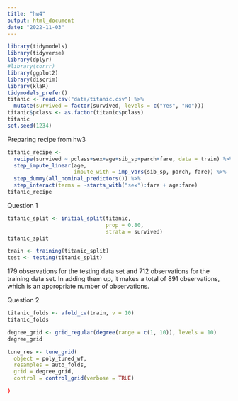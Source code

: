```yaml
---
title: "hw4"
output: html_document
date: "2022-11-03"
---
```


```r
library(tidymodels)
library(tidyverse)
library(dplyr)
#library(corrr)
library(ggplot2)
library(discrim)
library(klaR)
tidymodels_prefer()
titanic <- read.csv("data/titanic.csv") %>% 
  mutate(survived = factor(survived, levels = c("Yes", "No")))
titanic$pclass <- as.factor(titanic$pclass)
titanic
set.seed(1234)
```

Preparing recipe from hw3
```r
titanic_recipe <-
  recipe(survived ~ pclass+sex+age+sib_sp+parch+fare, data = train) %>%
  step_impute_linear(age,
                     impute_with = imp_vars(sib_sp, parch, fare)) %>%
  step_dummy(all_nominal_predictors()) %>%
  step_interact(terms = ~starts_with("sex"):fare + age:fare)
titanic_recipe
```

Question 1
```r
titanic_split <- initial_split(titanic, 
                               prop = 0.80, 
                               strata = survived)
titanic_split

train <- training(titanic_split)
test <- testing(titanic_split)
```


179 observations for the testing data set and 712 observations for the training data set. In adding them up, it makes a total of 891 observations, which is an appropriate number of observations.

Question 2
```r
titanic_folds <- vfold_cv(train, v = 10)
titanic_folds
```


```r
degree_grid <- grid_regular(degree(range = c(1, 10)), levels = 10)
degree_grid

tune_res <- tune_grid(
  object = poly_tuned_wf, 
  resamples = auto_folds, 
  grid = degree_grid,
  control = control_grid(verbose = TRUE)
```


```r
)
```


